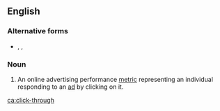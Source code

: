 {{also|clickthrough|click through}}
==English==
{{wikipedia|Click-through rate}}

===Alternative forms===
* {{l|en|clickthrough}}, {{l|en|click-thru}}, {{l|en|clickthru}}

===Noun===
{{en-noun|head=[[click]]-[[through]]|~}}

# {{lb|en|Internet|advertising}} An online advertising performance [[metric]] representing an individual responding to an [[ad]] by clicking on it.

[[ca:click-through]]